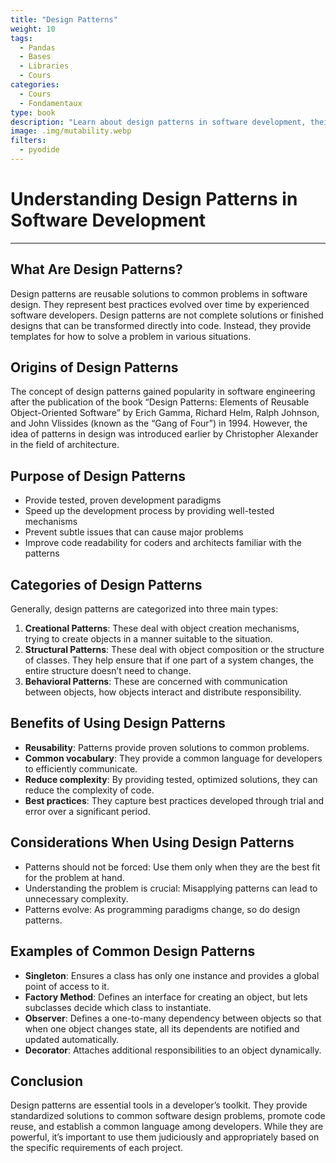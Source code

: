 ```yaml
---
title: "Design Patterns"
weight: 10
tags:
  - Pandas
  - Bases
  - Libraries
  - Cours
categories:
  - Cours
  - Fondamentaux
type: book
description: "Learn about design patterns in software development, their purpose, benefits, and common categories, and understand how they provide reusable solutions to common problems in software design."
image: .img/mutability.webp
filters:
  - pyodide
---
```


# Understanding Design Patterns in Software Development

---

## What Are Design Patterns?

Design patterns are reusable solutions to common problems in software design. They represent best practices evolved over time by experienced software developers. Design patterns are not complete solutions or finished designs that can be transformed directly into code. Instead, they provide templates for how to solve a problem in various situations.

## Origins of Design Patterns

The concept of design patterns gained popularity in software engineering after the publication of the book "Design Patterns: Elements of Reusable Object-Oriented Software" by Erich Gamma, Richard Helm, Ralph Johnson, and John Vlissides (known as the "Gang of Four") in 1994. However, the idea of patterns in design was introduced earlier by Christopher Alexander in the field of architecture.

## Purpose of Design Patterns

- Provide tested, proven development paradigms
- Speed up the development process by providing well-tested mechanisms
- Prevent subtle issues that can cause major problems
- Improve code readability for coders and architects familiar with the patterns

## Categories of Design Patterns

Generally, design patterns are categorized into three main types:

1. **Creational Patterns**: These deal with object creation mechanisms, trying to create objects in a manner suitable to the situation.
2. **Structural Patterns**: These deal with object composition or the structure of classes. They help ensure that if one part of a system changes, the entire structure doesn't need to change.
3. **Behavioral Patterns**: These are concerned with communication between objects, how objects interact and distribute responsibility.

## Benefits of Using Design Patterns

- **Reusability**: Patterns provide proven solutions to common problems.
- **Common vocabulary**: They provide a common language for developers to efficiently communicate.
- **Reduce complexity**: By providing tested, optimized solutions, they can reduce the complexity of code.
- **Best practices**: They capture best practices developed through trial and error over a significant period.

## Considerations When Using Design Patterns

- Patterns should not be forced: Use them only when they are the best fit for the problem at hand.
- Understanding the problem is crucial: Misapplying patterns can lead to unnecessary complexity.
- Patterns evolve: As programming paradigms change, so do design patterns.

## Examples of Common Design Patterns

- **Singleton**: Ensures a class has only one instance and provides a global point of access to it.
- **Factory Method**: Defines an interface for creating an object, but lets subclasses decide which class to instantiate.
- **Observer**: Defines a one-to-many dependency between objects so that when one object changes state, all its dependents are notified and updated automatically.
- **Decorator**: Attaches additional responsibilities to an object dynamically.

## Conclusion

Design patterns are essential tools in a developer's toolkit. They provide standardized solutions to common software design problems, promote code reuse, and establish a common language among developers. While they are powerful, it's important to use them judiciously and appropriately based on the specific requirements of each project.